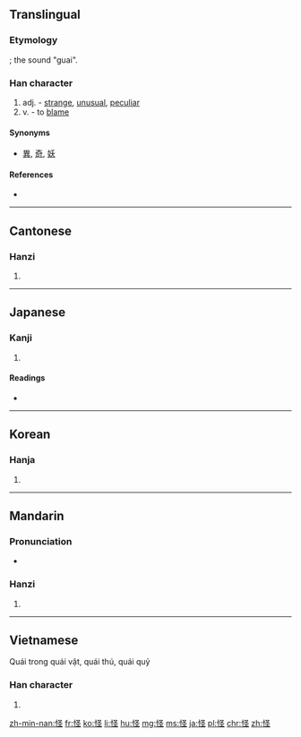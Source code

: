 {{also|恠}}
==Translingual==

===Etymology===
{{Han compound|心|圣|alt1=忄|ls=psc|c1=s|c2=p}}; the sound "guai".

===Han character===
{{Han char|rn=61|rad=心|as=05|sn=8|four=9701<sub>4</sub>|canj=心水土 (PEG)}}

# adj. - [[strange]], [[unusual]], [[peculiar]]
# v. - to [[blame]]

====Synonyms====
* [[異]], [[奇]], [[妖]]

====References====
* {{Han ref|kx=0382.100|dkj=10483|dj=0711.050|hdz=42288.120|uh=602A|ud=24618|bh=A9C7|bd=43463}}

----

==Cantonese==

===Hanzi===
{{yue-hanzi|jyut=|y=gwaai3}}

# {{defn|lang=yue|sort=心05}}

----

==Japanese==

===Kanji===
{{ja-kanji|grade=c|rs=心05}}

# {{defn|lang=ja|sort=心05}}

====Readings====
* {{ja-readings|on=[[かい]] ([[kai]]), [[け]] ([[ke]])|kun=[[あやしい]] ([[怪しい]], [[ayashii]]), [[あやしむ]] ([[怪しむ]], [[ayashimu]])}}

----

==Korean==

===Hanja===
{{ko-hanja|hangeul=괴|eumhun=|rv=goe|mr=koe|y=koy}}

# {{defn|lang=ko|sort=心05}}

----

==Mandarin==

===Pronunciation===
* {{audio|Zh-guài.ogg|Audio}}

===Hanzi===
{{cmn-hanzi|pin=[[guài]] ([[guai4]])|wg=kuai<sup>4</sup>}}

# {{defn|lang=cmn|sort=心05}}

----

==Vietnamese==
Quái trong quái vật, quái thú, quái quỷ
===Han character===
{{vi-hantu|[[quái]], [[quảy]], [[quấy]], [[quế]]|rs=心05}}

# {{defn|lang=vi|sort=心05}}

[[zh-min-nan:怪]]
[[fr:怪]]
[[ko:怪]]
[[li:怪]]
[[hu:怪]]
[[mg:怪]]
[[ms:怪]]
[[ja:怪]]
[[pl:怪]]
[[chr:怪]]
[[zh:怪]]